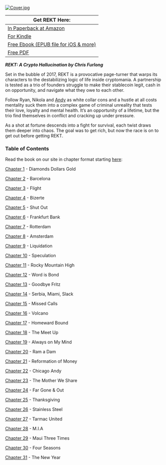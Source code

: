 [![Cover.jpg](https://starholder.xyz/images/thumb/d/dc/Cover.jpg/423px-Cover.jpg)](https://starholder.xyz/index.php/File:Cover.jpg)

| Get REKT Here: |
| --- |
| [In Paperback at Amazon](https://www.amazon.com/dp/B0BP4D27SS/ref=tmm_pap_swatch_0?_encoding=UTF8&qid=1670337008&sr=8-1) |
| [For Kindle](https://www.amazon.com/REKT-Crypto-Hallucination-Chris-Furlong-ebook/dp/B0BP2WZ7HJ/ref=tmm_kin_swatch_0?_encoding=UTF8&qid=1670337008&sr=8-1) |
| [Free Ebook (EPUB file for iOS & more)](https://blockstar.com/REKT.epub) |
| [Free PDF](https://blockstar.com/REKT.pdf) |

***REKT: A Crypto Hallucination by Chris Furlong***

Set in the bubble of 2017, REKT is a provocative page-turner that warps its characters to the destabilizing logic of life inside cryptomania. A partnership is tested as a trio of founders struggle to make their stablecoin legit, cash in on opportunity, and navigate what they owe to each other.

Follow Ryan, Nikola and [Andy](andy) as white collar cons and a hustle at all costs mentality suck them into a complex game of criminal unreality that tests their love, loyalty and mental health. It’s an opportunity of a lifetime, but the trio find themselves in conflict and cracking up under pressure.

As a shot at fortune descends into a fight for survival, each twist draws them deeper into chaos. The goal was to get rich, but now the race is on to get out before getting REKT.

### Table of Contents
Read the book on our site in chapter format starting [here](https://starholder.xyz/index.php/REKT_-_Chapter_1):

[Chapter 1](https://starholder.xyz/index.php/REKT_-_Chapter_1) - Diamonds Dollars Gold

[Chapter 2](https://starholder.xyz/index.php/REKT_-_Chapter_2) - Barcelona

[Chapter 3](https://starholder.xyz/index.php/REKT_-_Chapter_3) - Flight

[Chapter 4](https://starholder.xyz/index.php/REKT_-_Chapter_4) - Bizerte

[Chapter 5](https://starholder.xyz/index.php/REKT_-_Chapter_5) - Shut Out

[Chapter 6](https://starholder.xyz/index.php/REKT_-_Chapter_6) - Frankfurt Bank

[Chapter 7](https://starholder.xyz/index.php/REKT_-_Chapter_7) - Rotterdam

[Chapter 8](https://starholder.xyz/index.php/REKT_-_Chapter_8) - Amsterdam

[Chapter 9](https://starholder.xyz/index.php/REKT_-_Chapter_9) - Liquidation

[Chapter 10](https://starholder.xyz/index.php/REKT_-_Chapter_10) - Speculation

[Chapter 11](https://starholder.xyz/index.php/REKT_-_Chapter_11) - Rocky Mountain High

[Chapter 12](https://starholder.xyz/index.php/REKT_-_Chapter_12) - Word is Bond

[Chapter 13](https://starholder.xyz/index.php/REKT_-_Chapter_13) - Goodbye Fritz

[Chapter 14](https://starholder.xyz/index.php/REKT_-_Chapter_14) - Serbia, Miami, Slack

[Chapter 15](https://starholder.xyz/index.php/REKT_-_Chapter_15) - Missed Calls

[Chapter 16](https://starholder.xyz/index.php/REKT_-_Chapter_16) - Volcano

[Chapter 17](https://starholder.xyz/index.php/REKT_-_Chapter_17) - Homeward Bound

[Chapter 18](https://starholder.xyz/index.php/REKT_-_Chapter_18) - The Meet Up

[Chapter 19](https://starholder.xyz/index.php/REKT_-_Chapter_19) - Always on My Mind

[Chapter 20](https://starholder.xyz/index.php/REKT_-_Chapter_20) - Ram a Dam

[Chapter 21](https://starholder.xyz/index.php/REKT_-_Chapter_21) - Reformation of Money

[Chapter 22](https://starholder.xyz/index.php/REKT_-_Chapter_22) - Chicago Andy

[Chapter 23](https://starholder.xyz/index.php/REKT_-_Chapter_23) - The Mother We Share

[Chapter 24](https://starholder.xyz/index.php/REKT_-_Chapter_24) - Far Gone & Out

[Chapter 25](https://starholder.xyz/index.php/REKT_-_Chapter_25) - Thanksgiving

[Chapter 26](https://starholder.xyz/index.php/REKT_-_Chapter_26) - Stainless Steel

[Chapter 27](https://starholder.xyz/index.php/REKT_-_Chapter_27) - Tarmac United

[Chapter 28](https://starholder.xyz/index.php/REKT_-_Chapter_28) - M.I.A

[Chapter 29](https://starholder.xyz/index.php/REKT_-_Chapter_29) - Maui Three Times

[Chapter 30](https://starholder.xyz/index.php/REKT_-_Chapter_30) - Four Seasons

[Chapter 31](https://starholder.xyz/index.php/REKT_-_Chapter_31) - The New Year
